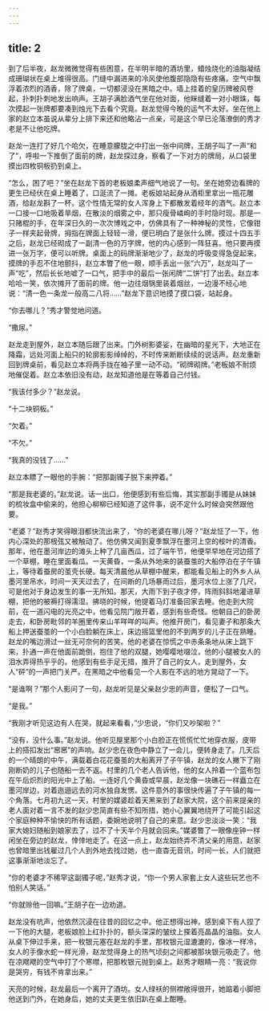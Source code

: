 ```yaml
---
---
---
```

title: 2
---



到了后半夜，赵龙微微觉得有些困意，在半明半暗的酒坊里，蜡烛烧化的油脂凝结成珊瑚状在桌上堆得很高。门缝中漏进来的冷风使他腹部隐隐有些疼痛。空气中飘浮着浓烈的酒香，除了牌桌，一切都浸没在黑暗之中。墙上挂着的皇历牌被风卷起，扑刺扑刺地发出响声。王胡子满脸酒气坐在他对面，他眯缝着一对小眼珠，每次摸起一张牌都要凑到烛光下去看个究竟。赵龙觉得今晚的运气不太好。坐在他上家的赵立本虽说从辈分上排下来还和他略沾一点亲，可是这个早已沦落潦倒的秀才老是不让他吃牌。

赵龙一连打了好几个哈欠，在睡意朦胧之中打出一张中间牌，王胡子叫了一声“和了”，呼啦一下推倒了面前的牌，赵龙探过身，察看了一下对方的牌局，从口袋里摸出四枚铜板扔到桌上。

“怎么，困了吧？”坐在赵龙下首的老板娘柔声细气地说了一句。坐在她旁边看牌的更生已经伏在桌上睡着了，口涎流了一摊。老板娘站起身从酒柜里拿出一瓶花雕酒，给赵龙斟了一杯。这个性情无常的女人浑身上下都散发着经年的酒气。赵立本一口接一口地吸着旱烟，在散淡的烟雾之中，那只瘦骨嶙峋的手时隐时现。那是一只赌棍的手，在年深日久的一次次博戏之中，仿佛具有了一种神秘的灵性，它像钳子一样夹起骨牌，拇指在牌面上轻轻一滑，便已明白了是张什么牌。摸过十四五手之后，赵龙已经砌成了一副清一色的万字牌，他的内心感到一阵狂喜。他只要再摸进一张万字，便可以听牌。桌面上的码牌渐渐地少了，赵龙的呼吸变得急促起来，摸牌的手忍不住地颤抖，赵立本瞥了他一眼，顺手丢出一张“六万”，赵龙叫了一声“吃”，然后长长地嘘了一口气，把手中的最后一张闲牌“二饼”打了出去。赵立本哈哈一笑，依次摊开了面前的牌。他一边往烟锅里装着烟丝，一边漫不经心地说：“清一色一条龙一般高二八将……”赵龙下意识地摸了摸口袋，站起身。

“你去哪儿？”秀才警觉地问道。

“撒尿。”

赵龙走到屋外，赵立本随后跟了出来。门外树影婆娑，在幽暗的星光下，大地正在降霜，远处河面上船只的轮廓影影绰绰的，不时传来断断续续的说话声。赵龙重新回到牌桌前，看见赵立本将两手拢在袖子里一动不动。“砌牌砌牌。”老板娘不耐烦地催促着。赵立本依旧没有动，赵龙知道他是在等着自己付钱。

“我该付多少？”赵龙说。

“十二块铜板。”

“欠着。”

“不欠。”

“我真的没钱了……”

赵立本瞟了一眼他的手腕：“把那副镯子脱下来押着。”

“那是我老婆的。”赵龙说。话一出口，他便感到有些后悔，其实那副手镯是从妹妹的梳妆盒中偷来的，他担心柳柳已经知道了这件事，说不定什么时候会突然跟他要。

“老婆？”赵秀才笑得眼泪都快流出来了，“你的老婆在哪儿呀？”赵龙怔了一下，他内心深处的那根弦又被触动了。他仿佛又闻到夏季飘浮在墨河上空的桉叶的清香。那年，他在墨河岸边的滩头上种了几亩西瓜，过了端午节，他便早早地在河边搭了一个草棚，睡在里面看瓜。一天黄昏，一条从外地来的装蚕茧的大船停泊在子午镇上，等待着蚕房的茧壳长硬。每天清晨他从草棚中醒来，都能看见船上的外乡人从墨河里吊水，时间一天天过去了，在间断的几场暴雨过后，墨河水位上涨了几尺，可是他对于身边发生的事一无所知。那天，大雨下到子夜才停，阵雨斜斜地灌进草棚，把他的被褥打得濡湿。拂晓的时候，他提着马灯准备回家去睡。他走到大院前，在一道闪电的光亮之中，他看见院门敞开着，感到有些奇怪。他朝自己的卧房走去，和卧房毗邻的羊圈里传来山羊咩咩的叫声。他推开房门，看见妻子和那条大船上押送蚕茧的一个小白脸躺在床上，床边摇篮里他的不到两岁的儿子正在熟睡。赵龙的嘴边滑过一丝无可奈何的苦笑。他的老婆在惊慌之中赤条条地从床上跳下来，扑通一声在他面前跪倒，抱住了他的双腿，她嘤嘤地啜泣，他的小腿被女人的泪水弄得热乎乎的。他感到有些手足无措，推开了自己的女人，走到屋外，女人“砰”的一声把门关严。在黑暗之中他看见一个人影在不远的地方晃动了一下。

“是谁啊？”那个人影问了一句，赵龙听见是父亲赵少忠的声音，便松了一口气。

“是我。”

“我刚才听见这边有人在哭，就起来看看，”少忠说，“你们又吵架啦？”

“没有，没什么事。”赵龙说。他听见屋里那个小白脸正在慌慌忙忙地穿衣服，皮带上的搭扣发出“窸窸”的声响。赵少忠在夜色中静立了一会儿，便转身走了。几天后的一个晴朗的中午，满载着白花花蚕茧的大船离开了子午镇，赵龙的女人撇下了刚刚断奶的儿子也随船一去不返。村里的几个老人告诉他，他的女人拎着一个蓝布包在午后炽烈的阳光中上了船。一连好几个黄昏或早晨，赵龙像一块礁石一样矗立在墨河岸边，对着迤逦远去的河水独自发愣。这件意外的事很快传遍了子午镇的每一个角落。七月初九这一天，村里的媒婆趁着天黑来到了赵家大院，这个前来提亲的老人面对着一言不发的赵少忠简直有些不知所措，她小心翼翼地绕开了可能引起这个家庭种种不愉快的所有话题，委婉地说明了自己的来意。赵少忠淡淡一笑：“我家大媳妇随船到娘家去了，过不了十天半个月就会回来。”媒婆瞥了一眼像座钟一样闲坐在旁边的赵龙，悻悻地走了。在这一点上，赵龙始终弄不清父亲的用意，赵家也曾暗里出钱雇过几个人到外地去找过她，也一直杳无音讯，时间一长，人们就把这事渐渐地淡忘了。

“你的老婆才不稀罕这副镯子呢，”赵秀才说，“你一个男人家套上女人这些玩艺也不怕别人笑话。”

“你就赊他一回嘛。”王胡子在一边劝道。

赵龙没有吭声，他依然沉浸在往昔的回忆之中。他正想得出神，感到桌下有人捏了一下他的大腿，老板娘脸上红扑扑的，额头深深的皱纹上搽着亮晶晶的油脂。女人从桌下伸过手来，把一枚银元塞在赵龙的手里，那枚银元湿漉漉的，像冰一样冷，女人的手像水蛇一样光滑，赵龙觉得身上的热气顷刻之间都被那块银元吸走了。他在凉飕飕的空气中打了个寒噤，把那枚银元抛到桌上。赵秀才眼睛一亮：“我说你是哭穷，有钱不肯拿出来。”

天亮的时候，赵龙最后一个离开了酒坊。女人绿袄的侧襟敞得很开，她踮着小脚把他送到门外，在她身后，她的丈夫更生依旧趴在桌上酣睡。